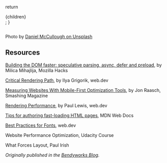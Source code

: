 
  return <section>{children}</section>;
}

<Image src="/prpl-on-rails-3.jpg" alt="" width={768} height={432} priority />

Photo by [Daniel McCullough on Unsplash](https://unsplash.com)

## Resources

[Building the DOM faster: speculative parsing, async, defer and preload](https://hacks.mozilla.org/2017/09/building-the-dom-faster-speculative-parsing-async-defer-and-preload/), by Milica Mihajlija, Mozilla Hacks

[Critical Rendering Path](https://web.dev/articles/critical-rendering-path), by Ilya Grigorik, web.dev

[Measuring Websites With Mobile-First Optimization Tools](https://www.smashingmagazine.com/2018/04/mobile-first-optimization-tools/), by Jon Raasch, Smashing Magazine

[Rendering Performance](https://developers.google.com/web/fundamentals/performance/rendering/), by Paul Lewis, web.dev

[Tips for authoring fast-loading HTML pages](https://developer.mozilla.org/en-US/docs/Learn/HTML/Howto/Author_fast-loading_HTML_pages), MDN Web Docs

[Best Practices for Fonts](https://web.dev/articles/font-best-practices), web.dev

Website Performance Optimization, Udacity Course

What Forces Layout, Paul Irish

_Originally published in the [Bendyworks Blog](https://bendyworks.com/blog)._
